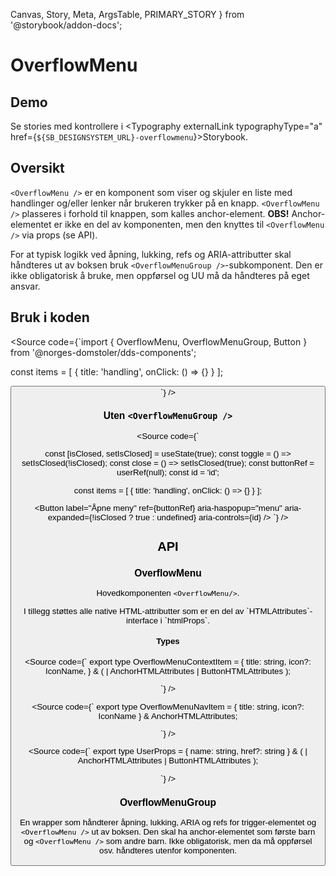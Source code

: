   Canvas,
  Story,
  Meta,
  ArgsTable,
  PRIMARY_STORY
} from '@storybook/addon-docs';

<Meta title="Design system/OverflowMenu/API" component={OverflowMenu} />

# OverflowMenu

<ComponentLinkRow
  docsHref="https://design.domstol.no/987b33f71/p/76d235-overflowmenu/b/5650fd"
  figmaHref="https://www.figma.com/file/ewqSDmkgqDQ5PyOsRp4V5b/?node-id=5773%3A159680"
  githubHref="https://github.com/domstolene/designsystem/tree/master/components/src/components/OverflowMenu"
/>

## Demo

<Canvas>
  <Story id="design-system-overflowmenu--default" height="400px" />
</Canvas>

<Canvas>
  <Story id="design-system-overflowmenu--with-navigation" height="600px" />
</Canvas>

<Canvas>
  <Story
    id="design-system-overflowmenu--with-interactive-user"
    height="450px"
  />
</Canvas>

Se stories med kontrollere i <Typography externalLink typographyType="a" href={`${SB_DESIGNSYSTEM_URL}-overflowmenu`}>Storybook</Typography>.

## Oversikt

`<OverflowMenu />` er en komponent som viser og skjuler en liste med handlinger og/eller lenker når brukeren trykker på en knapp. `<OverflowMenu />` plasseres i forhold til knappen, som kalles anchor-element. **OBS!** Anchor-elementet er ikke en del av komponenten, men den knyttes til `<OverflowMenu />` via props (se API).

For at typisk logikk ved åpning, lukking, refs og ARIA-attributter skal håndteres ut av boksen bruk `<OverflowMenuGroup />`-subkomponent. Den er ikke obligatorisk å bruke, men oppførsel og UU må da håndteres på eget ansvar.

## Bruk i koden

<Source code={`import { OverflowMenu, OverflowMenuGroup, Button } from '@norges-domstoler/dds-components';

const items = [
{ title: 'handling', onClick: () => {} }
];

<OverflowMenuGroup>
  <Button label="Åpne meny" />
  <OverflowMenu items={items} />
</OverflowMenuGroup>
`} />

### Uten `<OverflowMenuGroup />`

<Source code={`

const [isClosed, setIsClosed] = useState(true);
const toggle = () => setIsClosed(!isClosed);
const close = () => setIsClosed(true);
const buttonRef = userRef(null);
const id = 'id';

const items = [
{ title: 'handling', onClick: () => {} }
];

<Button
  label="Åpne meny"
  ref={buttonRef}
  aria-haspopup="menu"
  aria-expanded={!isClosed ? true : undefined}
  aria-controls={id}
/>
<OverflowMenu
  isOpen={!isClosed}
  onClose={close}
  anchorRef={buttonRef}
  items={items}
  id={id}
/>
`} />

## API

### OverflowMenu

Hovedkomponenten `<OverflowMenu/>`.

<ArgsTable story={PRIMARY_STORY} />
I tillegg støttes alle native HTML-attributter som er en del av `HTMLAttributes<HTMLDivElement>`-interface i `htmlProps`.

#### Types

<Source code={`
export type OverflowMenuContextItem = {
  title: string,
  icon?: IconName,
} & (
  | AnchorHTMLAttributes<HTMLAnchorElement>
  | ButtonHTMLAttributes<HTMLButtonElement>
);

`} />

<Source code={`
export type OverflowMenuNavItem = {
  title: string,
  icon?: IconName
} & AnchorHTMLAttributes<HTMLAnchorElement>;

`} />

<Source code={`
export type UserProps = {
  name: string,
  href?: string
} & (
  | AnchorHTMLAttributes<HTMLAnchorElement>
  | ButtonHTMLAttributes<HTMLButtonElement>
);

`} />

### OverflowMenuGroup

En wrapper som håndterer åpning, lukking, ARIA og refs for trigger-elementet og `<OverflowMenu />` ut av boksen. Den skal ha anchor-elementet som første barn og `<OverflowMenu />` som andre barn. Ikke obligatorisk, men da må oppførsel osv. håndteres utenfor komponenten.

<ArgsTable of={OverflowMenuGroup} />
